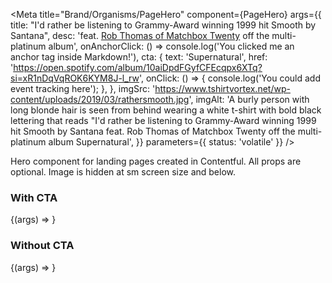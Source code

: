 

<Meta
  title="Brand/Organisms/PageHero"
  component={PageHero}
  args={{
    title:
      "I'd rather be listening to Grammy-Award winning 1999 hit Smooth by Santana",
    desc:
      'feat. [Rob Thomas of Matchbox Twenty](https://en.wikipedia.org/wiki/Rob_Thomas_(musician)) off the multi-platinum album',
    onAnchorClick: () =>
      console.log('You clicked me an anchor tag inside Markdown!'),
    cta: {
      text: 'Supernatural',
      href:
        'https://open.spotify.com/album/10aiDpdFGyfCFEcqpx6XTq?si=xR1nDqVqROK6KYM8J-l_rw',
      onClick: () => {
        console.log('You could add event tracking here');
      },
    },
    imgSrc:
      'https://www.tshirtvortex.net/wp-content/uploads/2019/03/rathersmooth.jpg',
    imgAlt:
      'A burly person with long blonde hair is seen from behind wearing a white t-shirt with bold black lettering that reads "I\'d rather be listening to Grammy-Award winning 1999 hit Smooth by Santana feat. Rob Thomas of Matchbox Twenty off the multi-platinum album Supernatural',
  }}
  parameters={{ status: 'volatile' }}
/>

Hero component for landing pages created in Contentful. All props are optional. Image is hidden at sm screen size and below.

### With CTA

<Canvas withSource="open">
  <Story name="With CTA">{(args) => <PageHero {...args} />}</Story>
</Canvas>

<Props story="With CTA" of={PageHero} />

### Without CTA

<Canvas withSource="open">
  <Story name="Without CTA">
    {(args) => <PageHero {...args} cta={undefined} />}
  </Story>
</Canvas>
